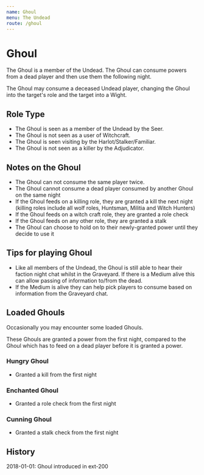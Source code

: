 ```yaml
---
name: Ghoul
menu: The Undead
route: /ghoul
---
```


# Ghoul

The Ghoul is a member of the Undead. The Ghoul can consume powers from a
dead player and then use them the following night.

The Ghoul may consume a deceased Undead player, changing the Ghoul into
the target's role and the target into a Wight.

## Role Type

  - The Ghoul is seen as a member of the Undead by the Seer.
  - The Ghoul is not seen as a user of Witchcraft.
  - The Ghoul is seen visiting by the Harlot/Stalker/Familiar.
  - The Ghoul is not seen as a killer by the Adjudicator.

## Notes on the Ghoul

  - The Ghoul can not consume the same player twice.
  - The Ghoul cannot consume a dead player consumed by another Ghoul on
    the same night
  - If the Ghoul feeds on a killing role, they are granted a kill the
    next night (killing roles include all wolf roles, Huntsman, Militia
    and Witch Hunters)
  - If the Ghoul feeds on a witch craft role, they are granted a role
    check
  - If the Ghoul feeds on any other role, they are granted a stalk
  - The Ghoul can choose to hold on to their newly-granted power until
    they decide to use it

## Tips for playing Ghoul

  - Like all members of the Undead, the Ghoul is still able to hear
    their faction night chat whilst in the Graveyard. If there is a
    Medium alive this can allow passing of information to/from the dead.
  - If the Medium is alive they can help pick players to consume based
    on information from the Graveyard chat.

## Loaded Ghouls

Occasionally you may encounter some loaded Ghouls.

These Ghouls are granted a power from the first night, compared to the
Ghoul which has to feed on a dead player before it is granted a power.

### Hungry Ghoul

  - Granted a kill from the first night

### Enchanted Ghoul

  - Granted a role check from the first night

### Cunning Ghoul

  - Granted a stalk check from the first night

## History

2018-01-01: Ghoul introduced in ext-200

